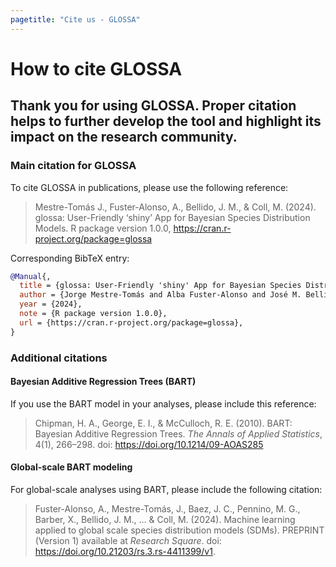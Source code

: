 ```yaml
---
pagetitle: "Cite us - GLOSSA"
---
```


# How to cite GLOSSA

Thank you for using GLOSSA. Proper citation helps to further develop the tool and highlight its impact on the research community.
---

### Main citation for GLOSSA

To cite GLOSSA in publications, please use the following reference:

> Mestre-Tomás J., Fuster-Alonso, A., Bellido, J. M., & Coll, M. (2024). glossa: User-Friendly 'shiny' App for Bayesian Species Distribution Models. R package version 1.0.0, <https://cran.r-project.org/package=glossa>

Corresponding BibTeX entry:

```bibtex
@Manual{,
  title = {glossa: User-Friendly 'shiny' App for Bayesian Species Distribution Models},
  author = {Jorge Mestre-Tomás and Alba Fuster-Alonso and José M. Bellido and Marta Coll},
  year = {2024},
  note = {R package version 1.0.0},
  url = {https://cran.r-project.org/package=glossa},
}
```

### Additional citations

#### Bayesian Additive Regression Trees (BART)

If you use the BART model in your analyses, please include this reference:

> Chipman, H. A., George, E. I., & McCulloch, R. E. (2010). BART: Bayesian Additive Regression Trees. *The Annals of Applied Statistics*, 4(1), 266–298. doi: <https://doi.org/10.1214/09-AOAS285>

#### Global-scale BART modeling


For global-scale analyses using BART, please include the following citation:

> Fuster-Alonso, A., Mestre-Tomás, J., Baez, J. C., Pennino, M. G., Barber, X., Bellido, J. M., ... & Coll, M. (2024). Machine learning applied to global scale species distribution models (SDMs). PREPRINT (Version 1) available at *Research Square*. doi: <https://doi.org/10.21203/rs.3.rs-4411399/v1>.
